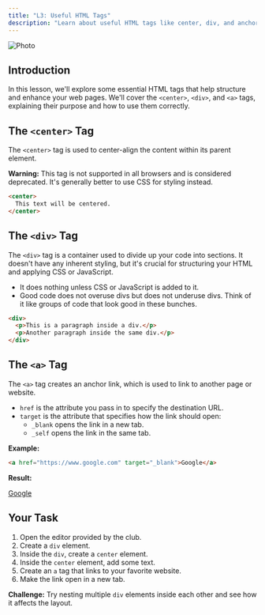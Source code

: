 ```yaml
---
title: "L3: Useful HTML Tags"
description: "Learn about useful HTML tags like center, div, and anchor, and how to use them effectively."
---
```

<img src="https://picsum.photos/700/300?random=3" align="center" border-radius="20px" alt="Photo" />

## Introduction

In this lesson, we'll explore some essential HTML tags that help structure and enhance your web pages. We'll cover the `<center>`, `<div>`, and `<a>` tags, explaining their purpose and how to use them correctly.

## The `<center>` Tag

The `<center>` tag is used to center-align the content within its parent element.

**Warning:** This tag is not supported in all browsers and is considered deprecated. It's generally better to use CSS for styling instead.

```html
<center>
  This text will be centered.
</center>
```

## The `<div>` Tag

The `<div>` tag is a container used to divide up your code into sections. It doesn't have any inherent styling, but it's crucial for structuring your HTML and applying CSS or JavaScript.

- It does nothing unless CSS or JavaScript is added to it.
- Good code does not overuse divs but does not underuse divs. Think of it like groups of code that look good in these bunches.

```html
<div>
  <p>This is a paragraph inside a div.</p>
  <p>Another paragraph inside the same div.</p>
</div>
```

## The `<a>` Tag

The `<a>` tag creates an anchor link, which is used to link to another page or website.

- `href` is the attribute you pass in to specify the destination URL.
- `target` is the attribute that specifies how the link should open:
    - `_blank` opens the link in a new tab.
    - `_self` opens the link in the same tab.

**Example:**

```html
<a href="https://www.google.com" target="_blank">Google</a>
```

**Result:**

<a href="https://www.google.com" target="_blank">Google</a>

## Your Task

1. Open the editor provided by the club.
2. Create a `div` element.
3. Inside the `div`, create a `center` element.
4. Inside the `center` element, add some text.
5. Create an `a` tag that links to your favorite website.
6. Make the link open in a new tab.

**Challenge:** Try nesting multiple `div` elements inside each other and see how it affects the layout.


